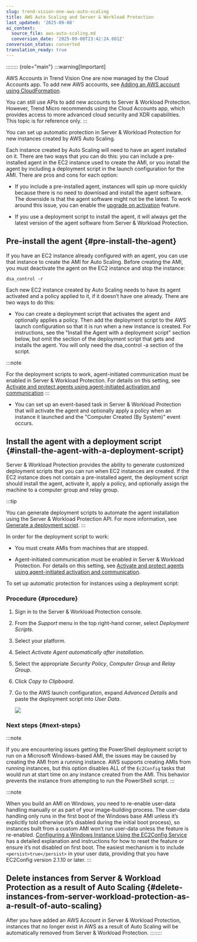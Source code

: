 ```yaml
---
slug: trend-vision-one-aws-auto-scaling
title: AWS Auto Scaling and Server & Workload Protection
last_updated: '2025-09-08'
ai_context:
  source_file: aws-auto-scaling.md
  conversion_date: '2025-09-08T23:42:24.601Z'
conversion_status: converted
translation_ready: true
---
```


:::::::: {role="main"}
:::warning[Important]

AWS Accounts in Trend Vision One are now managed by the Cloud Accounts app. To add new AWS accounts, see [Adding an AWS account using CloudFormation](adding-aws-account.mdx).

You can still use APIs to add new accounts to Server & Workload Protection. However, Trend Micro recommends using the Cloud Accounts app, which provides access to more advanced cloud security and XDR capabilities. This topic is for reference only.
:::

You can set up automatic protection in Server & Workload Protection for new instances created by AWS Auto Scaling.

Each instance created by Auto Scaling will need to have an agent installed on it. There are two ways that you can do this: you can include a pre-installed agent in the EC2 instance used to create the AMI, or you install the agent by including a deployment script in the launch configuration for the AMI. There are pros and cons for each option:

- If you include a pre-installed agent, instances will spin up more quickly because there is no need to download and install the agent software. The downside is that the agent software might not be the latest. To work around this issue, you can enable the [upgrade on activation](autoupgrade-agents-activation.mdx) feature.

- If you use a deployment script to install the agent, it will always get the latest version of the agent software from Server & Workload Protection.

## Pre-install the agent {#pre-install-the-agent}

If you have an EC2 instance already configured with an agent, you can use that instance to create the AMI for Auto Scaling. Before creating the AMI, you must deactivate the agent on the EC2 instance and stop the instance:

`dsa_control -r`

Each new EC2 instance created by Auto Scaling needs to have its agent activated and a policy applied to it, if it doesn’t have one already. There are two ways to do this:

- You can create a deployment script that activates the agent and optionally applies a policy. Then add the deployment script to the AWS launch configuration so that it is run when a new instance is created. For instructions, see the "Install the Agent with a deployment script" section below, but omit the section of the deployment script that gets and installs the agent. You will only need the dsa_control -a section of the script.

:::note

For the deployment scripts to work, agent-initiated communication must be enabled in Server & Workload Protection. For details on this setting, see [Activate and protect agents using agent-initiated activation and communication](agent-initiated-activation.mdx)
:::

- You can set up an event-based task in Server & Workload Protection that will activate the agent and optionally apply a policy when an instance it launched and the "Computer Created (By System)" event occurs.

## Install the agent with a deployment script {#install-the-agent-with-a-deployment-script}

Server & Workload Protection provides the ability to generate customized deployment scripts that you can run when EC2 instances are created. If the EC2 instance does not contain a pre-installed agent, the deployment script should install the agent, activate it, apply a policy, and optionally assign the machine to a computer group and relay group.

:::tip

You can generate deployment scripts to automate the agent installation using the Server & Workload Protection API. For more information, see [Generate a deployment script](api-generate-agent-deploy.mdx).
:::

In order for the deployment script to work:

- You must create AMIs from machines that are stopped.

- Agent-initiated communication must be enabled in Server & Workload Protection. For details on this setting, see [Activate and protect agents using agent-initiated activation and communication](agent-initiated-activation.mdx).

To set up automatic protection for instances using a deployment script:

### Procedure {#procedure}

1.  Sign in to the Server & Workload Protection console.

2.  From the *Support* menu in the top right-hand corner, select *Deployment Scripts*.

3.  Select your platform.

4.  Select *Activate Agent automatically after installation*.

5.  Select the appropriate *Security Policy*, *Computer Group* and *Relay Group*.

6.  Click *Copy to Clipboard*.

7.  Go to the AWS launch configuration, expand *Advanced Details* and paste the deployment script into *User Data*.

    ![](/images/aws-autoscaling-and-ds-launchconfig_2=29683548-1e58-4790-b9b2-2fe764e16090.webp)

### Next steps {#next-steps}

:::note

If you are encountering issues getting the PowerShell deployment script to run on a Microsoft Windows-based AMI, the issues may be caused by creating the AMI from a running instance. AWS supports creating AMIs from running instances, but this option disables ALL of the `Ec2Config` tasks that would run at start time on any instance created from the AMI. This behavior prevents the instance from attempting to run the PowerShell script.
:::

:::note

When you build an AMI on Windows, you need to re-enable user-data handling manually or as part of your image-building process. The user-data handling only runs in the first boot of the Windows base AMI unless it’s explicitly told otherwise (it’s disabled during the initial boot process), so instances built from a custom AMI won’t run user-data unless the feature is re-enabled. [Configuring a Windows Instance Using the EC2Config Service](https://docs.aws.amazon.com/AWSEC2/latest/WindowsGuide/ec2config-service.mdx) has a detailed explanation and instructions for how to reset the feature or ensure it’s not disabled on first boot. The easiest mechanism is to include `<persist>true</persist>` in your user data, providing that you have EC2Config version 2.1.10 or later.
:::

## Delete instances from Server & Workload Protection as a result of Auto Scaling {#delete-instances-from-server-workload-protection-as-a-result-of-auto-scaling}

After you have added an AWS Account in Server & Workload Protection, instances that no longer exist in AWS as a result of Auto Scaling will be automatically removed from Server & Workload Protection.
::::::::
